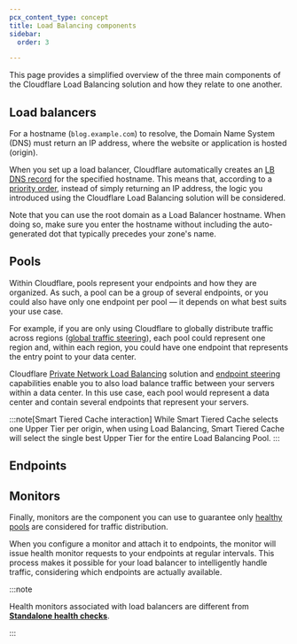 ```yaml
---
pcx_content_type: concept
title: Load Balancing components
sidebar:
  order: 3

---
```



This page provides a simplified overview of the three main components of the Cloudflare Load Balancing solution and how they relate to one another.

## Load balancers

For a hostname (`blog.example.com`) to resolve, the Domain Name System (DNS) must return an IP address, where the website or application is hosted (origin).

When you set up a load balancer, Cloudflare automatically creates an [LB DNS record](/load-balancing/load-balancers/dns-records/) for the specified hostname. This means that, according to a [priority order](/load-balancing/load-balancers/dns-records/#priority-order), instead of simply returning an IP address, the logic you introduced using the Cloudflare Load Balancing solution will be considered.

Note that you can use the root domain as a Load Balancer hostname. When doing so, make sure you enter the hostname without including the auto-generated dot that typically precedes your zone's name.

<Render file="load-balancing-diagram" />

## Pools

Within Cloudflare, pools represent your endpoints and how they are organized. As such, a pool can be a group of several endpoints, or you could also have only one endpoint per pool — it depends on what best suits your use case.

For example, if you are only using Cloudflare to globally distribute traffic across regions ([global traffic steering](/load-balancing/understand-basics/traffic-steering/steering-policies/)), each pool could represent one region and, within each region, you could have one endpoint that represents the entry point to your data center.

Cloudflare [Private Network Load Balancing](/load-balancing/private-network/) solution and [endpoint steering](/load-balancing/understand-basics/traffic-steering/origin-level-steering/) capabilities enable you to also load balance traffic between your servers within a data center. In this use case, each pool would represent a data center and contain several endpoints that represent your servers.

:::note[Smart Tiered Cache interaction]
While Smart Tiered Cache selects one Upper Tier per origin, when using Load Balancing, Smart Tiered Cache will select the single best Upper Tier for the entire Load Balancing Pool.
:::

## Endpoints

<GlossaryDefinition term="endpoint" prepend="Endpoints refer to " />

## Monitors

Finally, monitors are the component you can use to guarantee only [healthy pools](/load-balancing/understand-basics/health-details/) are considered for traffic distribution.

When you configure a monitor and attach it to endpoints, the monitor will issue health monitor requests to your endpoints at regular intervals. This process makes it possible for your load balancer to intelligently handle traffic, considering which endpoints are actually available.

<Render file="health-check-diagram" />

:::note


Health monitors associated with load balancers are different from [**Standalone health checks**](/health-checks/).


:::
